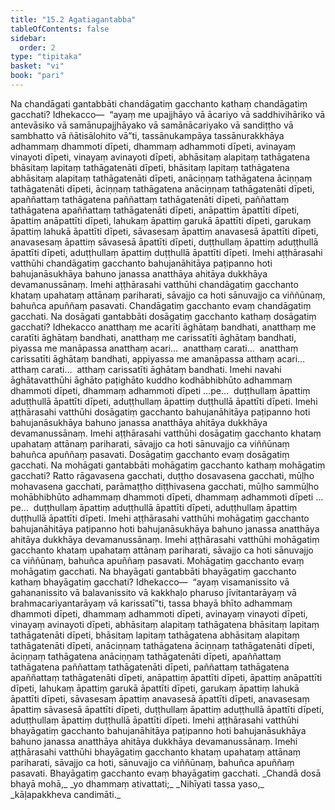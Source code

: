 ```yaml
---
title: "15.2 Agatiagantabba"
tableOfContents: false
sidebar:
  order: 2
type: "tipitaka"
basket: "vi"
book: "pari"
---
```



<DynamicBreadcrumb />

<Division number="379" book="pari" bookNo="5" page="292">

<Paragraph number="1847" book="pari">
<Emphasis>Na chandāgati gantabbā</Emphasis>ti chandāgatiṃ gacchanto kathaṃ chandāgatiṃ gacchati? Idhekacco—  “ayaṃ me upajjhāyo vā ācariyo vā saddhivihāriko vā antevāsiko vā samānupajjhāyako vā samānācariyako vā sandiṭṭho vā sambhatto vā ñātisālohito vā”ti, tassānukampāya tassānurakkhāya adhammaṃ dhammoti dīpeti, dhammaṃ adhammoti dīpeti, avinayaṃ vinayoti dīpeti, vinayaṃ avinayoti dīpeti, abhāsitaṃ alapitaṃ tathāgatena bhāsitaṃ lapitaṃ tathāgatenāti dīpeti, bhāsitaṃ lapitaṃ tathāgatena abhāsitaṃ alapitaṃ tathāgatenāti dīpeti, anāciṇṇaṃ tathāgatena āciṇṇaṃ tathāgatenāti dīpeti, āciṇṇaṃ tathāgatena anāciṇṇaṃ tathāgatenāti dīpeti, apaññattaṃ tathāgatena paññattaṃ tathāgatenāti dīpeti, paññattaṃ tathāgatena apaññattaṃ tathāgatenāti dīpeti, anāpattiṃ āpattīti dīpeti, āpattiṃ anāpattīti dīpeti, lahukaṃ āpattiṃ garukā āpattīti dīpeti, garukaṃ āpattiṃ lahukā āpattīti dīpeti, sāvasesaṃ āpattiṃ anavasesā āpattīti dīpeti, anavasesaṃ āpattiṃ sāvasesā āpattīti dīpeti, duṭṭhullaṃ āpattiṃ aduṭṭhullā āpattīti dīpeti, aduṭṭhullaṃ āpattiṃ duṭṭhullā āpattīti dīpeti. Imehi aṭṭhārasahi vatthūhi chandāgatiṃ gacchanto bahujanāhitāya paṭipanno hoti bahujanāsukhāya bahuno janassa anatthāya ahitāya dukkhāya devamanussānaṃ. Imehi aṭṭhārasahi vatthūhi chandāgatiṃ gacchanto khataṃ upahataṃ attānaṃ pariharati, sāvajjo ca hoti sānuvajjo ca viññūnaṃ, bahuñca apuññaṃ pasavati. Chandāgatiṃ gacchanto evaṃ chandāgatiṃ gacchati.
</Paragraph>

</Division>
<Division number="380" book="pari" bookNo="5" page="293">

<Paragraph number="1848" book="pari">
<Emphasis>Na dosāgati gantabbā</Emphasis>ti dosāgatiṃ gacchanto kathaṃ dosāgatiṃ gacchati? Idhekacco anatthaṃ me acarīti āghātaṃ bandhati, anatthaṃ me caratīti āghātaṃ bandhati, anatthaṃ me carissatīti āghātaṃ bandhati, piyassa me manāpassa anatthaṃ acari…  anatthaṃ carati…  anatthaṃ carissatīti āghātaṃ bandhati, appiyassa me amanāpassa atthaṃ acari…  atthaṃ carati…  atthaṃ carissatīti āghātaṃ bandhati. Imehi navahi āghātavatthūhi āghāto paṭighāto kuddho kodhābhibhūto adhammaṃ dhammoti dīpeti, dhammaṃ adhammoti dīpeti …pe…  duṭṭhullaṃ āpattiṃ aduṭṭhullā āpattīti dīpeti, aduṭṭhullaṃ āpattiṃ duṭṭhullā āpattīti dīpeti. Imehi aṭṭhārasahi vatthūhi dosāgatiṃ gacchanto bahujanāhitāya paṭipanno hoti bahujanāsukhāya bahuno janassa anatthāya ahitāya dukkhāya devamanussānaṃ. Imehi aṭṭhārasahi vatthūhi dosāgatiṃ gacchanto khataṃ upahataṃ attānaṃ pariharati, sāvajjo ca hoti sānuvajjo ca viññūnaṃ bahuñca apuññaṃ pasavati. Dosāgatiṃ gacchanto evaṃ dosāgatiṃ gacchati.
</Paragraph>

</Division>
<Division number="381" book="pari" bookNo="5" page="293">

<Paragraph number="1849" book="pari">
<Emphasis>Na mohāgati gantabbā</Emphasis>ti mohāgatiṃ gacchanto kathaṃ mohāgatiṃ gacchati? Ratto rāgavasena gacchati, duṭṭho dosavasena gacchati, mūḷho mohavasena gacchati, parāmaṭṭho diṭṭhivasena gacchati, mūḷho sammūḷho mohābhibhūto adhammaṃ dhammoti dīpeti, dhammaṃ adhammoti dīpeti …pe…  duṭṭhullaṃ āpattiṃ aduṭṭhullā āpattīti dīpeti, aduṭṭhullaṃ āpattiṃ duṭṭhullā āpattīti dīpeti. Imehi aṭṭhārasahi vatthūhi mohāgatiṃ gacchanto bahujanāhitāya paṭipanno hoti bahujanāsukhāya bahuno janassa anatthāya ahitāya dukkhāya devamanussānaṃ. Imehi aṭṭhārasahi vatthūhi mohāgatiṃ gacchanto khataṃ upahataṃ attānaṃ pariharati, sāvajjo ca hoti sānuvajjo ca viññūnaṃ, bahuñca apuññaṃ pasavati. Mohāgatiṃ gacchanto evaṃ mohāgatiṃ gacchati.
</Paragraph>

</Division>
<Division number="382" book="pari" bookNo="5" page="294">

<Paragraph number="1850" book="pari">
<Emphasis>Na bhayāgati gantabbā</Emphasis>ti bhayāgatiṃ gacchanto kathaṃ bhayāgatiṃ gacchati? Idhekacco—  “ayaṃ visamanissito vā gahananissito vā balavanissito vā kakkhaḷo pharuso jīvitantarāyaṃ vā brahmacariyantarāyaṃ vā karissatī”ti, tassa bhayā bhīto adhammaṃ dhammoti dīpeti, dhammaṃ adhammoti dīpeti, avinayaṃ vinayoti dīpeti, vinayaṃ avinayoti dīpeti, abhāsitaṃ alapitaṃ tathāgatena bhāsitaṃ lapitaṃ tathāgatenāti dīpeti, bhāsitaṃ lapitaṃ tathāgatena abhāsitaṃ alapitaṃ tathāgatenāti dīpeti, anāciṇṇaṃ tathāgatena āciṇṇaṃ tathāgatenāti dīpeti, āciṇṇaṃ tathāgatena anāciṇṇaṃ tathāgatenāti dīpeti, apaññattaṃ tathāgatena paññattaṃ tathāgatenāti dīpeti, paññattaṃ tathāgatena apaññattaṃ tathāgatenāti dīpeti, anāpattiṃ āpattīti dīpeti, āpattiṃ anāpattīti dīpeti, lahukaṃ āpattiṃ garukā āpattīti dīpeti, garukaṃ āpattiṃ lahukā āpattīti dīpeti, sāvasesaṃ āpattiṃ anavasesā āpattīti dīpeti, anavasesaṃ āpattiṃ sāvasesā āpattīti dīpeti, duṭṭhullaṃ āpattiṃ aduṭṭhullā āpattīti dīpeti, aduṭṭhullaṃ āpattiṃ duṭṭhullā āpattīti dīpeti. Imehi aṭṭhārasahi vatthūhi bhayāgatiṃ gacchanto bahujanāhitāya paṭipanno hoti bahujanāsukhāya bahuno janassa anatthāya ahitāya dukkhāya devamanussānaṃ. Imehi aṭṭhārasahi vatthūhi bhayāgatiṃ gacchanto khataṃ upahataṃ attānaṃ pariharati, sāvajjo ca hoti, sānuvajjo ca viññūnaṃ, bahuñca apuññaṃ pasavati. Bhayāgatiṃ gacchanto evaṃ bhayāgatiṃ gacchati.
</Paragraph>

<Paragraph number="1851" type="verses" book="pari">
_Chandā dosā bhayā mohā,_  
_yo dhammaṃ ativattati;_  
_Nihīyati tassa yaso,_  
_kāḷapakkheva candimāti._
</Paragraph>
</Division>